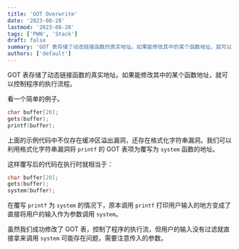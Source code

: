 ```yaml
---
title: 'GOT Overwrite'
date: '2023-08-28'
lastmod: '2023-08-28'
tags: ['PWN', 'Stack']
draft: false
summary: 'GOT 表存储了动态链接函数的真实地址。如果能修改其中的某个函数地址，就可以控制程序的执行流程。'
authors: ['default']
---
```


GOT 表存储了动态链接函数的真实地址。如果能修改其中的某个函数地址，就可以控制程序的执行流程。

看一个简单的例子。

```c
char buffer[20];
gets(buffer);
printf(buffer);
```

上面的示例代码中不仅存在缓冲区溢出漏洞，还存在格式化字符串漏洞。我们可以利用格式化字符串漏洞将 `printf` 的 GOT 表项为覆写为 `system` 函数的地址。

这样覆写后的代码在执行时就相当于：

```c
char buffer[20];
gets(buffer);
system(buffer);
```

在覆写 `printf` 为 `system` 的情况下，原本调用 `printf` 打印用户输入的地方变成了直接将用户的输入作为参数调用 `system`。

虽然我们成功修改了 GOT 表，控制了程序的执行流，但用户的输入没有过滤就直接拿来调用 `system` 可能存在问题，需要注意传入的参数。

